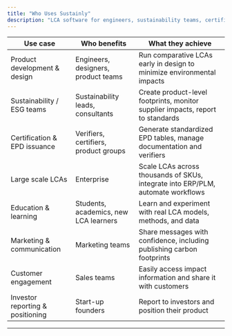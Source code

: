 ```yaml
---
title: "Who Uses Sustainly"
description: "LCA software for engineers, sustainability teams, certifiers, enterprises, students, and sales to measure, compare, and report product impacts and EPDs."
---
```


| Use case                         | Who benefits                          | What they achieve                                                               |
| -------------------------------- | ------------------------------------- | ------------------------------------------------------------------------------- |
| Product development & design     | Engineers, designers, product teams   | Run comparative LCAs early in design to minimize environmental impacts          |
| Sustainability / ESG teams       | Sustainability leads, consultants     | Create product-level footprints, monitor supplier impacts, report to standards  |
| Certification & EPD issuance     | Verifiers, certifiers, product groups | Generate standardized EPD tables, manage documentation and verifiers            |
| Large scale LCAs                 | Enterprise                            | Scale LCAs across thousands of SKUs, integrate into ERP/PLM, automate workflows |
| Education & learning             | Students, academics, new LCA learners | Learn and experiment with real LCA models, methods, and data                    |
| Marketing & communication        | Marketing teams                       | Share messages with confidence, including publishing carbon footprints          |
| Customer engagement              | Sales teams                           | Easily access impact information and share it with customers                    |
| Investor reporting & positioning | Start-up founders                     | Report to investors and position their product                                  |

---